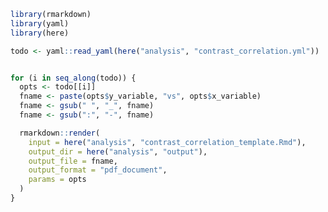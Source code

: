 ```r
library(rmarkdown)
library(yaml)
library(here)

todo <- yaml::read_yaml(here("analysis", "contrast_correlation.yml"))


for (i in seq_along(todo)) {
  opts <- todo[[i]]
  fname <- paste(opts$y_variable, "vs", opts$x_variable)
  fname <- gsub(" ", "_", fname)
  fname <- gsub(":", "-", fname)

  rmarkdown::render(
    input = here("analysis", "contrast_correlation_template.Rmd"),
    output_dir = here("analysis", "output"),
    output_file = fname,
    output_format = "pdf_document",
    params = opts
  )
}
```